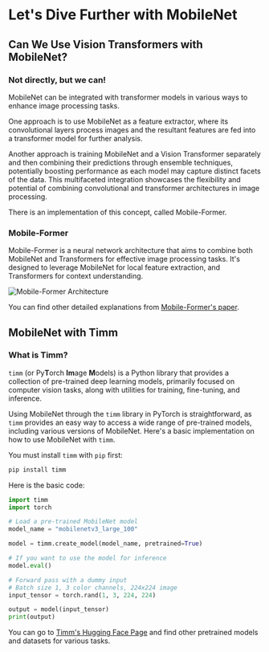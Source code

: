﻿# Let's Dive Further with MobileNet
## Can We Use Vision Transformers with MobileNet?
### Not directly, but we can!
MobileNet can be integrated with transformer models in various ways to enhance image processing tasks. 

One approach is to use MobileNet as a feature extractor, where its convolutional layers process images and the resultant features are fed into a transformer model for further analysis.

Another approach is training MobileNet and a Vision Transformer separately and then combining their predictions through ensemble techniques, potentially boosting performance as each model may capture distinct facets of the data. This multifaceted integration showcases the flexibility and potential of combining convolutional and transformer architectures in image processing.

There is an implementation of this concept, called Mobile-Former.

### Mobile-Former
Mobile-Former is a neural network architecture that aims to combine both MobileNet and Transformers for effective image processing tasks. It's designed to leverage MobileNet for local feature extraction, and Transformers for context understanding.

![Mobile-Former Architecture](https://www.researchgate.net/publication/370058769/figure/fig1/AS:11431281148324026@1681702186116/The-overall-architecture-of-Dynamic-Mobile-FormerDMF-and-details-of-DMF-block.png)

You can find other detailed explanations from [Mobile-Former's paper](https://arxiv.org/abs/2108.05895).

## MobileNet with Timm
### What is Timm?
`timm` (or Py**T**orch **Im**age **M**odels) is a Python library that provides a collection of pre-trained deep learning models, primarily focused on computer vision tasks, along with utilities for training, fine-tuning, and inference. 

Using MobileNet through the `timm` library in PyTorch is straightforward, as `timm` provides an easy way to access a wide range of pre-trained models, including various versions of MobileNet.
Here's a basic implementation on how to use MobileNet with `timm`.

You must install `timm` with `pip` first:
```bash
pip install timm
```
Here is the basic code:
```python
import timm
import torch

# Load a pre-trained MobileNet model
model_name = "mobilenetv3_large_100"

model = timm.create_model(model_name, pretrained=True)

# If you want to use the model for inference
model.eval()

# Forward pass with a dummy input
# Batch size 1, 3 color channels, 224x224 image
input_tensor = torch.rand(1, 3, 224, 224)

output = model(input_tensor)
print(output)
```
You can go to [Timm's Hugging Face Page](https://huggingface.co/timm) and find other pretrained models and datasets for various tasks.
